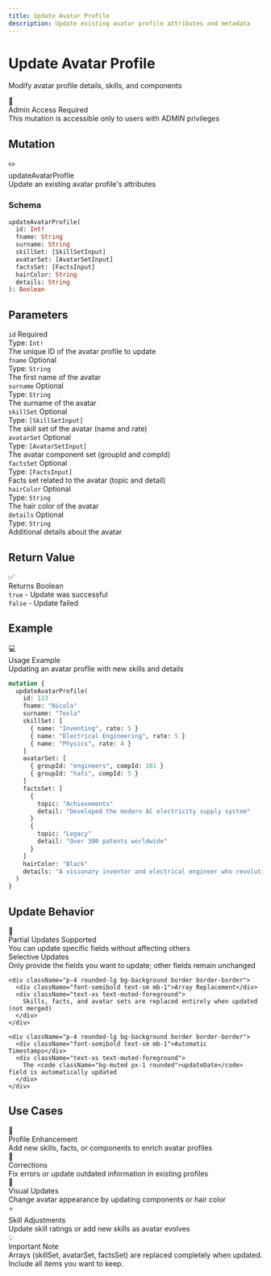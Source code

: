 ```yaml
---
title: Update Avatar Profile
description: Update existing avatar profile attributes and metadata
---
```



<div className="relative overflow-hidden rounded-2xl bg-gradient-to-br from-orange-500/10 via-yellow-500/5 to-background p-8 border border-orange-500/20 mb-8">
  <div className="relative z-10">
    <h1 className="text-4xl md:text-5xl font-bold mb-4">
      Update Avatar Profile
    </h1>
    <p className="text-xl text-muted-foreground mb-6">
      Modify avatar profile details, skills, and components
    </p>
  </div>
  <div className="absolute top-0 right-0 w-64 h-64 bg-orange-500/5 rounded-full blur-3xl"></div>
  <div className="absolute bottom-0 left-0 w-64 h-64 bg-yellow-500/5 rounded-full blur-3xl"></div>
</div>

<div className="p-4 rounded-lg border border-orange-500/30 bg-orange-500/10 my-6">
  <div className="flex items-center gap-2">
    <span className="text-lg">🔐</span>
    <div className="font-bold">Admin Access Required</div>
  </div>
  <div className="text-sm text-muted-foreground mt-2">
    This mutation is accessible only to users with ADMIN privileges
  </div>
</div>

## Mutation

<div className="rounded-xl border border-orange-500/30 bg-gradient-to-br from-orange-500/10 to-orange-500/5 p-6 my-6">
  <div className="flex items-center gap-3 mb-4">
    <span className="text-2xl">✏️</span>
    <div>
      <div className="font-bold text-lg">updateAvatarProfile</div>
      <div className="text-sm text-muted-foreground">Update an existing avatar profile's attributes</div>
    </div>
  </div>

  ### Schema

  ```graphql
  updateAvatarProfile(
    id: Int!
    fname: String
    surname: String
    skillSet: [SkillSetInput]
    avatarSet: [AvatarSetInput]
    factsSet: [FactsInput]
    hairColor: String
    details: String
  ): Boolean
  ```
</div>

## Parameters

<div className="space-y-4 my-6">
  <div className="p-5 rounded-lg border border-border bg-muted/30">
    <div className="flex items-center gap-2 mb-2">
      <code className="bg-blue-500/20 text-blue-500 px-2 py-0.5 rounded font-mono text-sm">id</code>
      <span className="text-xs bg-red-500/20 text-red-500 px-2 py-0.5 rounded font-semibold">Required</span>
    </div>
    <div className="text-sm">
      <div className="font-semibold mb-1">Type: <code className="bg-muted px-1 rounded">Int!</code></div>
      <div className="text-muted-foreground">The unique ID of the avatar profile to update</div>
    </div>
  </div>

  <div className="p-5 rounded-lg border border-border bg-muted/30">
    <div className="flex items-center gap-2 mb-2">
      <code className="bg-green-500/20 text-green-500 px-2 py-0.5 rounded font-mono text-sm">fname</code>
      <span className="text-xs bg-gray-500/20 text-gray-500 px-2 py-0.5 rounded font-semibold">Optional</span>
    </div>
    <div className="text-sm">
      <div className="font-semibold mb-1">Type: <code className="bg-muted px-1 rounded">String</code></div>
      <div className="text-muted-foreground">The first name of the avatar</div>
    </div>
  </div>

  <div className="p-5 rounded-lg border border-border bg-muted/30">
    <div className="flex items-center gap-2 mb-2">
      <code className="bg-green-500/20 text-green-500 px-2 py-0.5 rounded font-mono text-sm">surname</code>
      <span className="text-xs bg-gray-500/20 text-gray-500 px-2 py-0.5 rounded font-semibold">Optional</span>
    </div>
    <div className="text-sm">
      <div className="font-semibold mb-1">Type: <code className="bg-muted px-1 rounded">String</code></div>
      <div className="text-muted-foreground">The surname of the avatar</div>
    </div>
  </div>

  <div className="p-5 rounded-lg border border-border bg-muted/30">
    <div className="flex items-center gap-2 mb-2">
      <code className="bg-green-500/20 text-green-500 px-2 py-0.5 rounded font-mono text-sm">skillSet</code>
      <span className="text-xs bg-gray-500/20 text-gray-500 px-2 py-0.5 rounded font-semibold">Optional</span>
    </div>
    <div className="text-sm">
      <div className="font-semibold mb-1">Type: <code className="bg-muted px-1 rounded">[SkillSetInput]</code></div>
      <div className="text-muted-foreground">The skill set of the avatar (name and rate)</div>
    </div>
  </div>

  <div className="p-5 rounded-lg border border-border bg-muted/30">
    <div className="flex items-center gap-2 mb-2">
      <code className="bg-green-500/20 text-green-500 px-2 py-0.5 rounded font-mono text-sm">avatarSet</code>
      <span className="text-xs bg-gray-500/20 text-gray-500 px-2 py-0.5 rounded font-semibold">Optional</span>
    </div>
    <div className="text-sm">
      <div className="font-semibold mb-1">Type: <code className="bg-muted px-1 rounded">[AvatarSetInput]</code></div>
      <div className="text-muted-foreground">The avatar component set (groupId and compId)</div>
    </div>
  </div>

  <div className="p-5 rounded-lg border border-border bg-muted/30">
    <div className="flex items-center gap-2 mb-2">
      <code className="bg-green-500/20 text-green-500 px-2 py-0.5 rounded font-mono text-sm">factsSet</code>
      <span className="text-xs bg-gray-500/20 text-gray-500 px-2 py-0.5 rounded font-semibold">Optional</span>
    </div>
    <div className="text-sm">
      <div className="font-semibold mb-1">Type: <code className="bg-muted px-1 rounded">[FactsInput]</code></div>
      <div className="text-muted-foreground">Facts set related to the avatar (topic and detail)</div>
    </div>
  </div>

  <div className="p-5 rounded-lg border border-border bg-muted/30">
    <div className="flex items-center gap-2 mb-2">
      <code className="bg-green-500/20 text-green-500 px-2 py-0.5 rounded font-mono text-sm">hairColor</code>
      <span className="text-xs bg-gray-500/20 text-gray-500 px-2 py-0.5 rounded font-semibold">Optional</span>
    </div>
    <div className="text-sm">
      <div className="font-semibold mb-1">Type: <code className="bg-muted px-1 rounded">String</code></div>
      <div className="text-muted-foreground">The hair color of the avatar</div>
    </div>
  </div>

  <div className="p-5 rounded-lg border border-border bg-muted/30">
    <div className="flex items-center gap-2 mb-2">
      <code className="bg-green-500/20 text-green-500 px-2 py-0.5 rounded font-mono text-sm">details</code>
      <span className="text-xs bg-gray-500/20 text-gray-500 px-2 py-0.5 rounded font-semibold">Optional</span>
    </div>
    <div className="text-sm">
      <div className="font-semibold mb-1">Type: <code className="bg-muted px-1 rounded">String</code></div>
      <div className="text-muted-foreground">Additional details about the avatar</div>
    </div>
  </div>
</div>

## Return Value

<div className="p-5 rounded-lg border border-green-500/30 bg-green-500/10 my-6">
  <div className="flex items-center gap-2 mb-2">
    <span className="text-lg">✅</span>
    <div className="font-bold">Returns Boolean</div>
  </div>
  <div className="text-sm space-y-1">
    <div><code className="bg-muted px-1 rounded">true</code> - Update was successful</div>
    <div><code className="bg-muted px-1 rounded">false</code> - Update failed</div>
  </div>
</div>

## Example

<div className="rounded-xl border border-purple-500/30 bg-gradient-to-br from-purple-500/10 to-purple-500/5 p-6 my-6">
  <div className="flex items-center gap-3 mb-4">
    <span className="text-2xl">💻</span>
    <div>
      <div className="font-bold">Usage Example</div>
      <div className="text-xs text-muted-foreground">Updating an avatar profile with new skills and details</div>
    </div>
  </div>

  ```graphql
  mutation {
    updateAvatarProfile(
      id: 123
      fname: "Nicola"
      surname: "Tesla"
      skillSet: [
        { name: "Inventing", rate: 5 }
        { name: "Electrical Engineering", rate: 5 }
        { name: "Physics", rate: 4 }
      ]
      avatarSet: [
        { groupId: "engineers", compId: 101 }
        { groupId: "hats", compId: 5 }
      ]
      factsSet: [
        {
          topic: "Achievements"
          detail: "Developed the modern AC electricity supply system"
        }
        {
          topic: "Legacy"
          detail: "Over 300 patents worldwide"
        }
      ]
      hairColor: "Black"
      details: "A visionary inventor and electrical engineer who revolutionized modern electricity."
    )
  }
  ```
</div>

## Update Behavior

<div className="rounded-xl border border-cyan-500/30 bg-gradient-to-br from-cyan-500/10 to-cyan-500/5 p-6 my-6">
  <div className="flex items-center gap-3 mb-4">
    <span className="text-2xl">🔄</span>
    <div>
      <div className="font-bold text-lg">Partial Updates Supported</div>
      <div className="text-sm text-muted-foreground">You can update specific fields without affecting others</div>
    </div>
  </div>

  <div className="space-y-3">
    <div className="p-4 rounded-lg bg-background border border-border">
      <div className="font-semibold text-sm mb-1">Selective Updates</div>
      <div className="text-xs text-muted-foreground">
        Only provide the fields you want to update; other fields remain unchanged
      </div>
    </div>

    <div className="p-4 rounded-lg bg-background border border-border">
      <div className="font-semibold text-sm mb-1">Array Replacement</div>
      <div className="text-xs text-muted-foreground">
        Skills, facts, and avatar sets are replaced entirely when updated (not merged)
      </div>
    </div>

    <div className="p-4 rounded-lg bg-background border border-border">
      <div className="font-semibold text-sm mb-1">Automatic Timestamps</div>
      <div className="text-xs text-muted-foreground">
        The <code className="bg-muted px-1 rounded">updateDate</code> field is automatically updated
      </div>
    </div>
  </div>
</div>

## Use Cases

<div className="grid grid-cols-1 md:grid-cols-2 gap-4 my-6">
  <div className="p-5 rounded-lg border border-border bg-muted/50">
    <div className="text-xl mb-2">📝</div>
    <div className="font-bold mb-2">Profile Enhancement</div>
    <div className="text-sm text-muted-foreground">
      Add new skills, facts, or components to enrich avatar profiles
    </div>
  </div>

  <div className="p-5 rounded-lg border border-border bg-muted/50">
    <div className="text-xl mb-2">🔧</div>
    <div className="font-bold mb-2">Corrections</div>
    <div className="text-sm text-muted-foreground">
      Fix errors or update outdated information in existing profiles
    </div>
  </div>

  <div className="p-5 rounded-lg border border-border bg-muted/50">
    <div className="text-xl mb-2">🎨</div>
    <div className="font-bold mb-2">Visual Updates</div>
    <div className="text-sm text-muted-foreground">
      Change avatar appearance by updating components or hair color
    </div>
  </div>

  <div className="p-5 rounded-lg border border-border bg-muted/50">
    <div className="text-xl mb-2">⭐</div>
    <div className="font-bold mb-2">Skill Adjustments</div>
    <div className="text-sm text-muted-foreground">
      Update skill ratings or add new skills as avatar evolves
    </div>
  </div>
</div>

<div className="mt-8 p-6 rounded-xl border border-orange-500/30 bg-gradient-to-r from-orange-500/10 to-yellow-500/10">
  <div className="flex items-center gap-3">
    <span className="text-2xl">💡</span>
    <div>
      <div className="font-bold">Important Note</div>
      <div className="text-sm text-muted-foreground">Arrays (skillSet, avatarSet, factsSet) are replaced completely when updated. Include all items you want to keep.</div>
    </div>
  </div>
</div>
